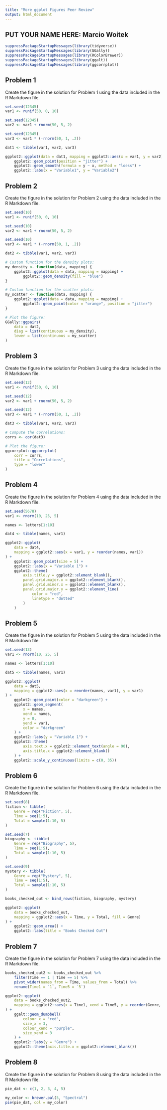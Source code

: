 ```yaml
---
title: "More ggplot Figures Peer Review"
output: html_document
---
```


## PUT YOUR NAME HERE: Marcio Woitek

```r
suppressPackageStartupMessages(library(tidyverse))
suppressPackageStartupMessages(library(GGally))
suppressPackageStartupMessages(library(RColorBrewer))
suppressPackageStartupMessages(library(ggalt))
suppressPackageStartupMessages(library(ggcorrplot))
```

## Problem 1

Create the figure in the solution for Problem 1 using the data included in the
R Markdown file.

```r
set.seed(12345)
var1 <- runif(50, 0, 10)

set.seed(12345)
var2 <- var1 + rnorm(50, 5, 2)

set.seed(12345)
var3 <- var1 * (-rnorm(50, 1, .2))

dat1 <- tibble(var1, var2, var3)
```

```r
ggplot2::ggplot(data = dat1, mapping = ggplot2::aes(x = var1, y = var2)) +
    ggplot2::geom_point(position = "jitter") +
    ggplot2::geom_smooth(formula = y ~ x, method = "loess") +
    ggplot2::labs(x = "Variable1", y = "Variable2")
```

## Problem 2

Create the figure in the solution for Problem 2 using the data included in the
R Markdown file.

```r
set.seed(10)
var1 <- runif(50, 0, 10)

set.seed(10)
var2 <- var1 + rnorm(50, 5, 2)

set.seed(10)
var3 <- var1 * (-rnorm(50, 1, .2))

dat2 <- tibble(var1, var2, var3)
```

```r
# Custom function for the density plots:
my_density <- function(data, mapping) {
    ggplot2::ggplot(data = data, mapping = mapping) +
        ggplot2::geom_density(fill = "blue")
}

# Custom function for the scatter plots:
my_scatter <- function(data, mapping) {
    ggplot2::ggplot(data = data, mapping = mapping) +
        ggplot2::geom_point(color = "orange", position = "jitter")
}

# Plot the figure:
GGally::ggpairs(
    data = dat2,
    diag = list(continuous = my_density),
    lower = list(continuous = my_scatter)
)
```

## Problem 3

Create the figure in the solution for Problem 3 using the data included in the
R Markdown file.

```r
set.seed(12)
var1 <- runif(50, 0, 10)

set.seed(12)
var2 <- var1 + rnorm(50, 5, 2)

set.seed(12)
var3 <- var1 * (-rnorm(50, 1, .2))

dat3 <- tibble(var1, var2, var3)
```

```r
# Compute the correlations:
corrs <- cor(dat3)

# Plot the figure:
ggcorrplot::ggcorrplot(
    corr = corrs,
    title = "Correlations",
    type = "lower"
)
```

## Problem 4

Create the figure in the solution for Problem 4 using the data included in the
R Markdown file.

```r
set.seed(5678)
var1 <- rnorm(10, 25, 5)

names <- letters[1:10]

dat4 <- tibble(names, var1)
```

```r
ggplot2::ggplot(
    data = dat4,
    mapping = ggplot2::aes(x = var1, y = reorder(names, var1))
) +
    ggplot2::geom_point(size = 5) +
    ggplot2::labs(x = "Variable 1") +
    ggplot2::theme(
        axis.title.y = ggplot2::element_blank(),
        panel.grid.major.x = ggplot2::element_blank(),
        panel.grid.minor.x = ggplot2::element_blank(),
        panel.grid.major.y = ggplot2::element_line(
            color = "red",
            linetype = "dotted"
        )
    )
```

## Problem 5

Create the figure in the solution for Problem 5 using the data included in the
R Markdown file.

```r
set.seed(13)
var1 <- rnorm(10, 25, 5)

names <- letters[1:10]

dat5 <- tibble(names, var1)
```

```r
ggplot2::ggplot(
    data = dat5,
    mapping = ggplot2::aes(x = reorder(names, var1), y = var1)
) +
    ggplot2::geom_point(color = "darkgreen") +
    ggplot2::geom_segment(
        x = names,
        xend = names,
        y = 0,
        yend = var1,
        color = "darkgreen"
    ) +
    ggplot2::labs(y = "Variable 1") +
    ggplot2::theme(
        axis.text.x = ggplot2::element_text(angle = 90),
        axis.title.x = ggplot2::element_blank()
    ) +
    ggplot2::scale_y_continuous(limits = c(0, 35))
```

## Problem 6

Create the figure in the solution for Problem 6 using the data included in the
R Markdown file.

```r
set.seed(8)
fiction <- tibble(
    Genre = rep("Fiction", 5),
    Time = seq(1:5),
    Total = sample(1:10, 5)
)

set.seed(7)
biography <- tibble(
    Genre = rep("Biography", 5),
    Time = seq(1:5),
    Total = sample(1:10, 5)
)

set.seed(9)
mystery <- tibble(
    Genre = rep("Mystery", 5),
    Time = seq(1:5),
    Total = sample(1:10, 5)
)

books_checked_out <- bind_rows(fiction, biography, mystery)
```

```r
ggplot2::ggplot(
    data = books_checked_out,
    mapping = ggplot2::aes(x = Time, y = Total, fill = Genre)
) +
    ggplot2::geom_area() +
    ggplot2::labs(title = "Books Checked Out")
```

## Problem 7

Create the figure in the solution for Problem 7 using the data included in the
R Markdown file.

```r
books_checked_out2 <- books_checked_out %>%
    filter(Time == 1 | Time == 5) %>%
    pivot_wider(names_from = Time, values_from = Total) %>%
    rename(Time1 = `1`, Time5 = `5`)
```

```r
ggplot2::ggplot(
    data = books_checked_out2,
    mapping = ggplot2::aes(x = Time1, xend = Time5, y = reorder(Genre, Time1))
) +
    ggalt::geom_dumbbell(
        colour_x = "red",
        size_x = 3,
        colour_xend = "purple",
        size_xend = 3
    ) +
    ggplot2::labs(y = "Genre") +
    ggplot2::theme(axis.title.x = ggplot2::element_blank())
```

## Problem 8

Create the figure in the solution for Problem 8 using the data included in the
R Markdown file.

```r
pie_dat <- c(1, 2, 3, 4, 5)
```

```r
my_color <- brewer.pal(5, "Spectral")
pie(pie_dat, col = my_color)
```
